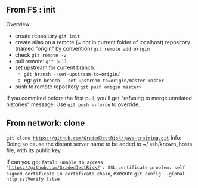 == From FS : init ==
Overview
* create repository <code> git init </code>
* create alias on a remote (= not in current folder of localhost) repository (named "origin" by convention) <code> git remote add origin <REPO_URL> </code>
* check <code> git remote -v </code>
* pull remote: <code> git pull </code>
* set upstream for current branch:
**  <code>git branch --set-upstream-to=origin/<REMOTE_BRANCH> <LOCAL_BRANCH></code>
** eg: <code>git branch --set-upstream-to=origin/master master</code>
* push to remote repository <code> git push origin master> </code>

If you commited before the first pull, you'll get "refusing to merge unrelated histories" message. Use <code> git push --force </code> to override.

== From network: clone ==
<code> git clone https://github.com/GradedJestRisk/java-training.git </code>
Info: Doing so cause the distant server name to be added to ~/.ssh/known_hosts file, with its public key

If can you got <code> fatal: unable to access 'https://github.com/GradedJestRisk/': SSL certificate problem: self signed certificate in certificate chain </code>, execute <code> git config --global http.sslVerify false </code>
